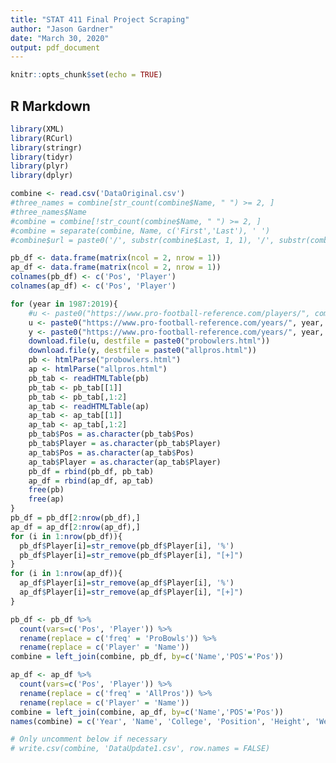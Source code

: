 ---
title: "STAT 411 Final Project Scraping"
author: "Jason Gardner"
date: "March 30, 2020"
output: pdf_document
---

```{r setup, include=FALSE}
knitr::opts_chunk$set(echo = TRUE)
```

## R Markdown

```{r}
library(XML)
library(RCurl)
library(stringr)
library(tidyr)
library(plyr)
library(dplyr)

combine <- read.csv('DataOriginal.csv')
#three_names = combine[str_count(combine$Name, " ") >= 2, ]
#three_names$Name
#combine = combine[!str_count(combine$Name, " ") >= 2, ]
#combine = separate(combine, Name, c('First','Last'), ' ')
#combine$url = paste0('/', substr(combine$Last, 1, 1), '/', substr(combine$Last, 1, 4), substr(combine$First[1], 1, 2), toString(0), toString(0), '.htm')
```

```{r}
pb_df <- data.frame(matrix(ncol = 2, nrow = 1))
ap_df <- data.frame(matrix(ncol = 2, nrow = 1))
colnames(pb_df) <- c('Pos', 'Player')
colnames(ap_df) <- c('Pos', 'Player')

for (year in 1987:2019){
    #u <- paste0("https://www.pro-football-reference.com/players/", combine$url[i])
    u <- paste0("https://www.pro-football-reference.com/years/", year, "/probowl.htm")
    y <- paste0("https://www.pro-football-reference.com/years/", year, "/allpro.htm")
    download.file(u, destfile = paste0("probowlers.html"))
    download.file(y, destfile = paste0("allpros.html"))
    pb <- htmlParse("probowlers.html")
    ap <- htmlParse("allpros.html")    
    pb_tab <- readHTMLTable(pb)
    pb_tab <- pb_tab[[1]]
    pb_tab <- pb_tab[,1:2]
    ap_tab <- readHTMLTable(ap)
    ap_tab <- ap_tab[[1]]
    ap_tab <- ap_tab[,1:2]
    pb_tab$Pos = as.character(pb_tab$Pos)
    pb_tab$Player = as.character(pb_tab$Player)
    ap_tab$Pos = as.character(ap_tab$Pos)
    ap_tab$Player = as.character(ap_tab$Player)
    pb_df = rbind(pb_df, pb_tab)
    ap_df = rbind(ap_df, ap_tab)
    free(pb)
    free(ap)
}
pb_df = pb_df[2:nrow(pb_df),]
ap_df = ap_df[2:nrow(ap_df),]
for (i in 1:nrow(pb_df)){
  pb_df$Player[i]=str_remove(pb_df$Player[i], '%')
  pb_df$Player[i]=str_remove(pb_df$Player[i], "[+]")
}
for (i in 1:nrow(ap_df)){
  ap_df$Player[i]=str_remove(ap_df$Player[i], '%')
  ap_df$Player[i]=str_remove(ap_df$Player[i], "[+]")
}
```

```{r}
pb_df <- pb_df %>%
  count(vars=c('Pos', 'Player')) %>%
  rename(replace = c('freq' = 'ProBowls')) %>%
  rename(replace = c('Player' = 'Name'))
combine = left_join(combine, pb_df, by=c('Name','POS'='Pos'))

ap_df <- ap_df %>%
  count(vars=c('Pos', 'Player')) %>%
  rename(replace = c('freq' = 'AllPros')) %>%
  rename(replace = c('Player' = 'Name'))
combine = left_join(combine, ap_df, by=c('Name','POS'='Pos'))
names(combine) = c('Year', 'Name', 'College', 'Position', 'Height', 'Weight', 'Wonderlic', '40YD', 'Bench', 'Vert', 'Broad', 'Shuttle', '3Cone', 'ProBowls', 'AllPros')
```

```{r}
# Only uncomment below if necessary
# write.csv(combine, 'DataUpdate1.csv', row.names = FALSE)
```